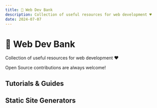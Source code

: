 ```yaml
---
title: 🏦 Web Dev Bank
description: Collection of useful resources for web development ♥️
date: 2024-07-07
---
```



# 🏦 Web Dev Bank
Collection of useful resources for web development ♥️

<Callout type="warning" emoji="💐">
  Open Source contributions are always welcome!
</Callout>

## Tutorials & Guides
 <BankTable
      resources={web}
      title="Web Development Resources"
  />


## Static Site Generators
 <BankTable
      resources={DocsBlogsGen}
      title="Web Development Resources"
  />
